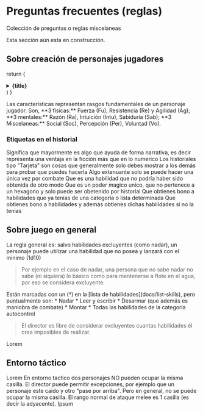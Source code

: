 
# Preguntas frecuentes (reglas)

Colección de preguntas o reglas miscelaneas

<Callout type="warning">
  Esta sección aún esta en construcción.
</Callout>

## Sobre creación de personajes jugadores

  return (
    <details
      className="last-of-type:mb-0 rounded-lg bg-neutral-50 dark:bg-neutral-800 p-2 mt-4"
    >
      <summary>
        <strong className="text-lg">{title}</strong>
      </summary>
      <div className="nx-p-2">{children}</div>
    </details>
  )
}

<QABox title="Cuáles son las características?">
  Las características representan rasgos fundamentales de un personaje jugador.
  Son, **3 físicas:** Fuerza (Fu), Resistencia (Re) y Agilidad (Ag); **3 mentales:** Razón (Ra), Intuición (Intu),
  Sabiduría (Sab); **3 Miscelaneas:** Social (Soc), Percepción (Per), Voluntad (Vo).
</QABox>

### Etiquetas en el historial

<QABox title="Que significa la etiqueta 'Narrativo'?">
  Significa que mayormente es algo que ayuda de forma narrativa, es decir representa una ventaja en la ficción más que en lo numerico
</QABox>

<QABox title="Que significa la etiqueta 'Tarjeta'?">
  Los historiales tipo "Tarjeta" son cosas que generalmente solo debes mostrar a los demás para probar que puedes hacerla
</QABox>

<QABox title="Que significa la etiqueta 'Extenuante'?">
  Algo extenuante solo se puede hacer una única vez por combate
</QABox>

<QABox title="Que significa la etiqueta 'Habilidad-única'?">
  Que es una habilidad que no podría haber sido obtenida de otro modo
</QABox>

<QABox title="Que significa la etiqueta 'Poder-unico'?">
  Que es un poder magico unico, que no pertenece a un hexagono y solo puede ser obetenido por historial
</QABox>

<QABox title="Que significa la etiqueta 'Habilidad-existente'?">
  Que obtienes bono a habilidades que ya tenias de una categoria o lista determinada
</QABox>

<QABox title="Que significa la etiqueta 'Habilidad-agregar'?">
  Que obtienes bono a habilidades y además obtienes dichas habilidades si no la tenias
</QABox>


## Sobre juego en general

<QABox title="Puedo usar una habilidad que no tengo?">
  La regla general es: salvo habilidades excluyentes (como nadar), un personaje
  puede utilizar una habilidad que no posea y lanzará con el minimo (1d10)

  > Por ejemplo en el caso de nadar, una persona que no sabe nadar no sabe 
  > (ni siquiera) lo básico como para mantenerse a flote en el agua, por eso se
  > considera excluyente.
</QABox>

<QABox title="Que habilidades son excluyentes?">
  Están marcadas con un (†) en la [lista de habilidades](docs/list-skills), pero 
  puntualmente son:
  * Nadar
  * Leer y escribir
  * Desarmar (que además es maniobra de combate) 
  * Montar 
  * Todas las habilidades de la categoría autocontrol 
  
  > El director es libre de considerar excluyentes cuantas habilidades él crea 
  > imposibles de realizar.
</QABox>

<QABox title="Lorem ipsum, Cuando se puede subir un skillcheck?">
  Lorem
</QABox>


## Entorno táctico

<QABox title="Lorem Desplazamiento normal">
  Lorem
</QABox>

<QABox title="Pueden dos personajes ocupar la misma casilla?">
  En entorno tactico dos personajes NO pueden ocupar la misma casilla.
  El director puede permitir excepciones, por ejemplo que un personaje este caido 
  y otro "pase por arriba". Pero en general, no se puede ocupar la misma casilla.
</QABox>

<QABox title="Cual es el rango/alcance de un ataque melee?">
  El rango normal de ataque melee es 1 casilla (es decir la adyacente).
</QABox>

<QABox title="Lorem Direccionalidad">
  Ipsum
</QABox>

